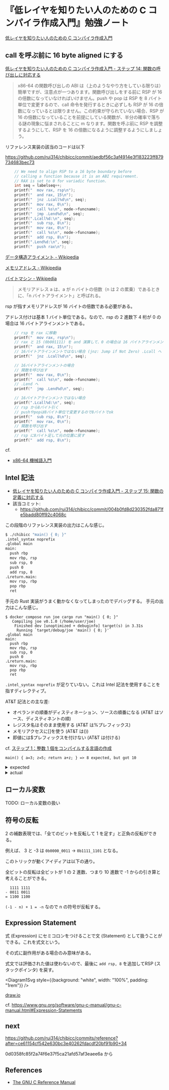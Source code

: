 # 『低レイヤを知りたい人のための C コンパイラ作成入門』勉強ノート

[低レイヤを知りたい人のための C コンパイラ作成入門](https://www.sigbus.info/compilerbook)

## call を呼ぶ前に 16 byte aligned にする

[低レイヤを知りたい人のための C コンパイラ作成入門 - ステップ 14: 関数の呼び出しに対応する](https://www.sigbus.info/compilerbook#%E3%82%B9%E3%83%86%E3%83%83%E3%83%9714-%E9%96%A2%E6%95%B0%E3%81%AE%E5%91%BC%E3%81%B3%E5%87%BA%E3%81%97%E3%81%AB%E5%AF%BE%E5%BF%9C%E3%81%99%E3%82%8B)

> x86-64 の関数呼び出しの ABI は（上のようなやり方をしている限りは）簡単ですが、注意点が一つあります。関数呼び出しをする前に RSP が 16 の倍数になっていなければいけません。push や pop は RSP を 8 バイト単位で変更するので、call 命令を発行するときに必ずしも RSP が 16 の倍数になっているとは限りません。この約束が守られていない場合、RSP が 16 の倍数になっていることを前提にしている関数が、半分の確率で落ちる謎の現象に悩まされることに m なります。関数を呼ぶ前に RSP を調整するようにして、RSP を 16 の倍数になるように調整するようにしましょう。

リファレンス実装の該当のコードは以下

https://github.com/rui314/chibicc/commit/aedbf56c3af4914e3f183223ff879734683bec73

```c
    // We need to align RSP to a 16 byte boundary before
    // calling a function because it is an ABI requirement.
    // RAX is set to 0 for variadic function.
    int seq = labelseq++;
    printf("  mov rax, rsp\n");
    printf("  and rax, 15\n");
    printf("  jnz .Lcall%d\n", seq);
    printf("  mov rax, 0\n");
    printf("  call %s\n", node->funcname);
    printf("  jmp .Lend%d\n", seq);
    printf(".Lcall%d:\n", seq);
    printf("  sub rsp, 8\n");
    printf("  mov rax, 0\n");
    printf("  call %s\n", node->funcname);
    printf("  add rsp, 8\n");
    printf(".Lend%d:\n", seq);
    printf("  push rax\n");
```

[データ構造アライメント - Wikipedia](https://ja.wikipedia.org/wiki/%E3%83%87%E3%83%BC%E3%82%BF%E6%A7%8B%E9%80%A0%E3%82%A2%E3%83%A9%E3%82%A4%E3%83%A1%E3%83%B3%E3%83%88)

[メモリアドレス - Wikipedia](https://ja.wikipedia.org/wiki/%E3%83%A1%E3%83%A2%E3%83%AA%E3%82%A2%E3%83%89%E3%83%AC%E3%82%B9)

[バイトマシン - Wikipedia](https://ja.wikipedia.org/wiki/%E3%83%90%E3%82%A4%E3%83%88%E3%83%9E%E3%82%B7%E3%83%B3)

> メモリアドレス a は、a が n バイトの倍数（n は 2 の累乗）であるときに、「n バイトアライメント」と呼ばれる。

rsp が指すメモリアドレスが 16 バイトの倍数である必要がある。

アドレス付けは基本 1 バイト単位である。なので、rsp の 2 進数下 4 桁が 0 の場合は 16 バイトアラインメントである。

```c
    // rsp を rax に移動
    printf("  mov rax, rsp\n");
    // rax と 15 (0b001111) を and 演算して、0 の場合は 16 バイトアラインメント
    printf("  and rax, 15\n");
    // 16バイトアラインメントではない場合 (jnz: Jump if Not Zero) .Lcall へ
    printf("  jnz .Lcall%d\n", seq);

    // 16バイトアラインメントの場合
    // 関数を呼び出す
    printf("  mov rax, 0\n");
    printf("  call %s\n", node->funcname);
    // .Lend へ
    printf("  jmp .Lend%d\n", seq);

    // 16バイトアラインメントではない場合
    printf(".Lcall%d:\n", seq);
    // rsp から8バイト引く
    // pushやpopは8バイト単位で変更するので8バイトでok
    printf("  sub rsp, 8\n");
    printf("  mov rax, 0\n");
    // 関数を呼び出す
    printf("  call %s\n", node->funcname);
    // rsp に8バイト足して元の位置に戻す
    printf("  add rsp, 8\n");
```

cf.

- [x86-64 機械語入門](https://zenn.dev/mod_poppo/articles/x86-64-machine-code#add%E5%91%BD%E4%BB%A4)

## Intel 記法

- [低レイヤを知りたい人のための C コンパイラ作成入門 - ステップ 15: 関数の定義に対応する](https://www.sigbus.info/compilerbook#%E3%82%B9%E3%83%86%E3%83%83%E3%83%9715-%E9%96%A2%E6%95%B0%E3%81%AE%E5%AE%9A%E7%BE%A9%E3%81%AB%E5%AF%BE%E5%BF%9C%E3%81%99%E3%82%8B)
- 該当コミット:
  - https://github.com/rui314/chibicc/commit/004b0fd8d230352fda871fe5badd80ff92c4068c

この段階のリファレンス実装の出力はこんな感じ。

```sh
$ ./chibicc "main() { 0; }"
.intel_syntax noprefix
.global main
main:
  push rbp
  mov rbp, rsp
  sub rsp, 0
  push 0
  add rsp, 8
.Lreturn.main:
  mov rsp, rbp
  pop rbp
  ret
```

手元の Rust 実装がうまく動かなくなってしまったのでデバッグする。
手元の出力はこんな感じ。

```
$ docker compose run joe cargo run "main() { 0; }"
   Compiling joe v0.1.0 (/home/user/joe)
    Finished dev [unoptimized + debuginfo] target(s) in 3.31s
     Running `target/debug/joe 'main() { 0; }'`
.global main
main:
  push rbp
  mov rbp, rsp
  sub rsp, 0
  push 0
.Lreturn.main:
  mov rsp, rbp
  pop rbp
  ret
```

`.intel_syntax noprefix` が足りていない。これは Intel 記法を使用することを指すディレクティブ。

AT&T 記法との主な差:

- オペランドの順番がディスティネーション、ソースの順番になる (AT&T はソース、ディスティネントの順)
- レジスタ名はそのまま使用する (AT&T は%プレフィックス)
- メモリアクセスに[]を使う (AT&T は())
- 即値には$プレフィックスを付けない (AT&T は付ける)

cf. [ステップ 1：整数 1 個をコンパイルする言語の作成](https://www.sigbus.info/compilerbook#%E3%82%B9%E3%83%86%E3%83%83%E3%83%971%E6%95%B4%E6%95%B01%E5%80%8B%E3%82%92%E3%82%B3%E3%83%B3%E3%83%91%E3%82%A4%E3%83%AB%E3%81%99%E3%82%8B%E8%A8%80%E8%AA%9E%E3%81%AE%E4%BD%9C%E6%88%90)

`main() { a=3; z=5; return a+z; } => 8 expected, but got 10`

<details>
<summary>expected</summary>

```
$ ./chibicc "main() { a=3; z=5; return a+z; }"
.intel_syntax noprefix
.global main
main:
  push rbp
  mov rbp, rsp
  sub rsp, 16
  lea rax, [rbp-16]
  push rax
  push 3
  pop rdi
  pop rax
  mov [rax], rdi
  push rdi
  add rsp, 8
  lea rax, [rbp-8]
  push rax
  push 5
  pop rdi
  pop rax
  mov [rax], rdi
  push rdi
  add rsp, 8
  lea rax, [rbp-16]
  push rax
  pop rax
  mov rax, [rax]
  push rax
  lea rax, [rbp-8]
  push rax
  pop rax
  mov rax, [rax]
  push rax
  pop rdi
  pop rax
  add rax, rdi
  push rax
  pop rax
  jmp .Lreturn.main
.Lreturn.main:
  mov rsp, rbp
  pop rbp
  ret
```

</details>

<details>
<summary>actual</summary>

```
docker compose run joe cargo run "main() { a=3; z=5; return a+z; }"
   Compiling joe v0.1.0 (/home/user/joe)
    Finished dev [unoptimized + debuginfo] target(s) in 2.08s
     Running `target/debug/joe 'main() { a=3; z=5; return a+z; }'`
.intel_syntax noprefix
.global main
main:
  push rbp
  mov rbp, rsp
  sub rsp, 16
  mov rax, rbp
  sub rax, 0
  push rax
  push 3
  pop rdi
  pop rax
  mov [rax], rdi
  push rdi
  mov rax, rbp
  sub rax, 0
  push rax
  push 5
  pop rdi
  pop rax
  mov [rax], rdi
  push rdi
  mov rax, rbp
  sub rax, 0
  push rax
  pop rax
  mov rax, [rax]
  push rax
  mov rax, rbp
  sub rax, 0
  push rax
  pop rax
  mov rax, [rax]
  push rax
  pop rdi
  pop rax
  add rax, rdi
  push rax
  pop rax
  jmp .Lreturn.main
.Lreturn.main:
  mov rsp, rbp
  pop rbp
  ret
```

</details>

## ローカル変数

TODO: ローカル変数の扱い

## 符号の反転

2 の補数表現では、「全てのビットを反転して 1 を足す」と正負の反転ができる。

例えば、 3 と -3 は `0b0000_0011` -> `0b1111_1101` となる。

このトリックが動くアイディアは以下の通り。

全ビットの反転は全ビットが 1 の 2 進数、つまり 10 進数で -1 からの引き算と考えることができる。

```
  1111 1111
- 0011 0011
= 1100 1100
```

`(-1 - n) + 1 = -n` なので n の符号が反転する。

## Expression Statement

式 (Expression) にセミコロンをつけることで文 (Statement) として扱うことができる。これを式文という。

その式に副作用がある場合のみ意味がある。

式文では評価された値は使わないので、最後に `add rsp, 8` を追加してRSP (スタックポインタ) を戻す。


<Diagram1Svg style={{background: "white", width: "100%", padding: "1rem"}} />

[draw.io](https://viewer.diagrams.net/?tags=%7B%7D&highlight=0000ff&edit=_blank&layers=1&nav=1&title=expr_stmt.drawio#R7V1dc6M2FP01zLQPySCJz8fYybbTaWe2uzvT7SM2ik2LwcU4H%2FvrK4FkG6QkshOMMJrJTEAIWVwdHUn3HoSFpqunX4povfwjj3FqQTt%2BstCtBSFECJJ%2FNOWZp7hOnbIokrhOs%2FcJX5MfuE4EPHWbxHjD0uqkMs%2FTMlk3E%2Bd5luF52UiLiiJ%2FbGa7z9O4kbCOFrhRDZrwdR6lWMj2VxKXyzo1gP4%2B%2FVecLJb8l4EX1ldWEc%2FMCt4sozh%2FPEhCdxaaFnle1kerpylOqfWadvn0wtVdxQqclSo3fPvNLv%2F%2BFf25dX98%2Bw9%2BXn%2F%2B9P32ipXyEKVb9sCssuUztwCp95oeltGMJk02ZVSUrKFsck4sX0ZJhgtyDqrzNI3Wm6TKXedYJmn8e%2FScb0teDj%2Bb3JO7WWHAI%2BesPrgo8dOLDwp25iPAw%2FkKl8UzycJuuHLc%2BhaGuSuAgjrhcd%2BCwA%2BuA9cGvueEBKUey7E8aEsYsHIihqHF7qf2ZiYHzNJHWB0eafUvFDeTZV4kP6ixU2bXdktsHpNVGmUEkFHcSprkVQ%2Bs7yryf%2FE0T3PaYkm2xEVCW6LM1yxHiu9LdjjLyzJfsZOC2caWtnJc5OtvUbHAPMt9kqb8Z7I8o9hZ50lWVtZ0J%2BSPAHZqX7uWS554Ss7B%2Fpz80exFOc0zUmMCMFosjjblI96cDJyX%2B4CIpuPAEnaFFSRgZUWMYd0hKwDWzZ0FvZSaI04eyOGCHlbXkHVzUx1Aa%2FKJpUym%2FACxSzeQpQQhv2vK7wp50aTah6W%2FhFRi5zKJ0i%2BEhaNsUVHFslyljBUel0mJv66jOc36SAaLmjkoZ0d7DL2EzZy0631asecyiWOcyeF1HIQrMOLi7gHXmAQfiiqogKrwOByx0vYWPr64KCVPnEUlIYRtFm8EdO5qejpgPUNu%2BpPbcxMemnCd%2FwbX3blWCDiNgYrGXCvwrckNSwl9686zwpAS2J3PaOwVqvwy%2BWxY7j3w8sbKcnx9YmhuADQHQlsrngPisuvJMI5iS9vyph4B5TjS4fGnn0ma5U%2FYAhhV1rULXG6LrE6bVBluBYQR25dNNEVpsiAYuJ1j2oIkgbZQMo%2FSG3ZhRVBSQVCGu4I%2BOua0pdTER67kEZBMWAIkNg%2Byu%2Bq67tu8j7P4hrqeqCHTaLNJ5k0rN%2B1EbFE8f2eXqpO%2F6RVCoez09ukw5y0fA%2FBTUn4%2FOD64i5ztb6Inz402wTH3eb3UIuRx8m0xx68Zgs3zSz5cnD5FcG2xAXlagdOoTB6a9X2lD3%2Bm5LNHEPBRA0GtXls%2FJbvn0HfWKoYAqgnEVjm1EYRyPqzni2uqauY6tP68Y9KdZ44Ctt2hHf%2Bc%2FVlcc8hcKixps46yhs29%2F7Y5n8lcbaoB7oZkAHBd8y6%2FflBQtKK2zWabdc3M6%2B1mSYE%2BWx8sReofav54e4Vy1lqu8gdeySk92Ghd2812xitJaxscWVflflVPh3QbJUEIhE4VSua33XWqwAyStSFCnQY%2FYKPrEwdAgJy3iup6DAzFMfDrBYyBgRibOusACI91ZEicFtqFAKHbpkRHpEQFD4DjdxYCPDbyavxHXfqPoIpXoT%2BHEQeHiQIOzFv1Ek9dvrcKioFrQ3D6EZyegUAod3WaSKDGTIdGy3QKLmHDdLownW6xQCj6dk0sULWp3bFyDnINxWhLMTvhsCYUg6QUYx%2FMplSWgYaSVKCBxktJvqEkbSkJBXrNepAYIUKGYhQpxh8rxUBZsH6McUXIus%2Bb4huFVXmHAUinFYCEzQJUg49uW30TNMvpOPIIRa4apPrGEdQ3qG%2F1DVIIPo6iQ6O34wTn7KehfapQwGkJBSRFddxdkRhZHaRQoN1dod93ZxUVGGeWdaU4omCPnmpZF5lsF7M1GQ3o1FtfMRoX%2BNFqa19L1JdUrsCk3gcT9uYqiy6kom2Zb9gMWpjRs3m6ZOr%2BAV1RkJNAOxT6IrChhKC7WkA5lyjbcV3YmqGcJtvp7s19RxxcXje78Xp06fVw9JbtOFBAi5HtDMHF4oxWtuMY2c4QCE5P2Y5jZDuDY7rRynYcI9sZENPpJttx5DH1n9DPhnkUG3y0kXJXYRF5CV7vN6NTCoNPh15v32d9%2BH3RqYC%2FQdVPdIq7TC4bTLpgBNj2aSjxeVhiX9CZ4yKubGV3XhczGX1Ii8SJ1n7wupJ6O%2Bvrt%2FFp%2FIPUs563nWLYUTjvBaeyzHkfOhIK6Wru6IrL5EEKCnw%2FaFq2%2F%2B08XHFRN8jgb9u0gdezXWW7egqURxmI7kClSpGUvRCZGBwnRB4zl%2FlNLgOeL%2BAC2BJgOK%2FMfN4HDAVJ3uDikIHbJrbT4pA71e3Hm11hhxXjvLLO5bxyVSS5%2FTmrXFG5Y%2BKQQ%2FCR1d18jD4yz%2ByvOwSC0zMO6YkOVhOH1JvpvNFu6%2BspOHAN0%2BnCdLrFIT3Rq2vikMcxDxwr8%2Fj2ixgxRNM30ei2iYAvzqnMG7uKTe2Pd3IjhjoE0Aw%2FOq2yC%2F7bEOhyJ2A7aDqOYbME5W2AAWzGw88sdvBG8fUFbVBystoB2Hw3kN7kDp5SxOoc7%2F3prXeI4tjSYat8ncNuQjwI8nf9DjqmL5mNdRZ288Sw2yAlBIRymu%2BLa6Ah8CT7PQxRQyDYtm8RAf80thER9MtmXlOwCgNJcPusIgKuargoEQEA2qsIfPOyn04eIV%2FFE9mjB%2Bitt%2FuMisDS0%2F002nf8fPOO3xAITk8VgS96EIyKQHOmG%2B07hf6xOlzDdD0ynW4qAl90eRgVwXENPtpNeXk1DNFoSDS6qQgCUdZrVASqTR2OlWK4g%2FKyw74KKgKF%2BW2X8WH0QSoCp18VAX%2BKy4aTNig5XUWAelcRBL1vmmD2PDZ7PbQBwDZ9%2BJg6N5OUGvL4UiSGPrqQf1a0kOvfC1xui%2By68sW9Wtwoo7ti2BHKXhIHklk%2FAKiraf%2BF7HhBxjbt5CqBGOMYplylbdu%2B5SqB6P8%2Fhfpn0fzfRWWtq3nd2%2BkIkGQJXdtKB4Fa0WJ24peymyBeETfzcWRbwntdoeQSN8AAjtOceVPtioToelWvBGYPDJ08kYHee2BwnjDqlYG5PYPR7oERis5yQ3D6EZye6pXQ7IExNKYLR%2FuaaKjgkTdMpwvT6aZeCc0eGO9lHjha5nEM0WhLNLqpV0LR1WrUK6oU44yWYmR%2B5BZojNygWfwRcgPPR9eg9X1WEAanfsAaeDC4tm2BYPZFh82CO1YghAr%2BZYOed6Cn%2BV0OiE6GTetrMujMUpVQ5g7vTqnQjMPTvNpLKPgeF8VsrXNtmVhC70qSxjfxSZXAGeQf%2Fjn82ggUCc3vKkwWioGPYWovPN8VBnoIROueVSSwEzcOXn7h8d0AuD%2B7b8PKRN%2F6yi%2FOUrMZXc99pBu%2F6bM3NL6n8bA5mwuk8odAssI8YZcUclrktKX380HSy5d%2F5DGmOf4H)

cf. https://www.gnu.org/software/gnu-c-manual/gnu-c-manual.html#Expression-Statements

## next

https://github.com/rui314/chibicc/commits/reference?after=ce61154cf542e630bc3e40262fdacdf20bf91b90+34

0d0358fc85f2a74f6e37f5ca21afd57af3eaee6a から

## References

- [The GNU C Reference Manual](https://www.gnu.org/software/gnu-c-manual/gnu-c-manual.html)
